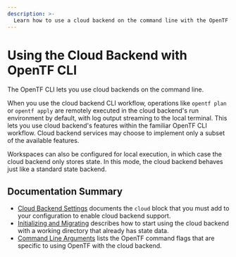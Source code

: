 ```yaml
---
description: >-
  Learn how to use a cloud backend on the command line with the OpenTF CLI.
---
```


# Using the Cloud Backend with OpenTF CLI

The OpenTF CLI lets you use cloud backends on the command line.

When you use the cloud backend CLI workflow, operations like `opentf plan` or `opentf apply` are remotely executed in the cloud backend's run environment by default, with log output streaming to the local terminal. This lets you use cloud backend's features within the familiar OpenTF CLI workflow. Cloud backend services may choose to implement only a subset of the available features.

Workspaces can also be configured for local execution, in which case the cloud backend only stores state. In this mode, the cloud backend behaves just like a standard state backend.

## Documentation Summary

- [Cloud Backend Settings](/opentf/cli/cloud/settings) documents the `cloud` block that you must add to your configuration to enable cloud backend support.
- [Initializing and Migrating](/opentf/cli/cloud/migrating) describes
  how to start using the cloud backend with a working directory that already has state data.
- [Command Line Arguments](/opentf/cli/cloud/command-line-arguments) lists the OpenTF command flags that are specific to using OpenTF with the cloud backend.
